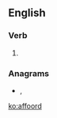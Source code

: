 ==English==

===Verb===
{{en-verb}}

# {{obsolete spelling of|afford|lang=en}}

===Anagrams===
* {{l|en|off-road}}, {{l|en|offroad}}

[[ko:affoord]]